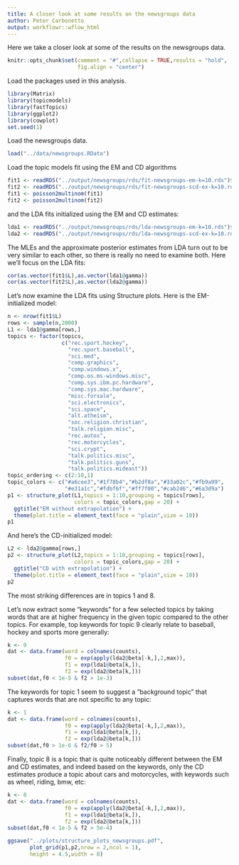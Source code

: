 ```yaml
---
title: A closer look at some results on the newsgroups data
author: Peter Carbonetto
output: workflowr::wflow_html
---
```


Here we take a closer look at some of the results on the newsgroups data.

```r
knitr::opts_chunk$set(comment = "#",collapse = TRUE,results = "hold",
                      fig.align = "center")
```

Load the packages used in this analysis.

```r
library(Matrix)
library(topicmodels)
library(fastTopics)
library(ggplot2)
library(cowplot)
set.seed(1)
```

Load the newsgroups data.

```r
load("../data/newsgroups.RData")
```

Load the topic models fit using the EM and CD algorithms

```r
fit1 <- readRDS("../output/newsgroups/rds/fit-newsgroups-em-k=10.rds")$fit
fit2 <- readRDS("../output/newsgroups/rds/fit-newsgroups-scd-ex-k=10.rds")$fit
fit1 <- poisson2multinom(fit1)
fit2 <- poisson2multinom(fit2)
```

and the LDA fits initialized using the EM and CD estimates:

```r
lda1 <- readRDS("../output/newsgroups/rds/lda-newsgroups-em-k=10.rds")$lda
lda2 <- readRDS("../output/newsgroups/rds/lda-newsgroups-scd-ex-k=10.rds")$lda
```

The MLEs and the approximate posterior estimates from LDA turn out to
be very similar to each other, so there is really no need to examine
both. Here we'll focus on the LDA fits:

```r
cor(as.vector(fit1$L),as.vector(lda1@gamma))
cor(as.vector(fit2$L),as.vector(lda2@gamma))
```

Let's now examine the LDA fits using Structure plots. Here is the
EM-initialized model:

```r
n <- nrow(fit1$L)
rows <- sample(n,2000)
L1 <- lda1@gamma[rows,]
topics <- factor(topics,
                 c("rec.sport.hockey",
                   "rec.sport.baseball",
                   "sci.med",
                   "comp.graphics",
                   "comp.windows.x",
                   "comp.os.ms-windows.misc",
                   "comp.sys.ibm.pc.hardware",
                   "comp.sys.mac.hardware",
                   "misc.forsale",
                   "sci.electronics",
                   "sci.space",
                   "alt.atheism",
                   "soc.religion.christian",
                   "talk.religion.misc",
                   "rec.autos",
                   "rec.motorcycles",
                   "sci.crypt",
                   "talk.politics.misc",
                   "talk.politics.guns",
                   "talk.politics.mideast"))
topic_ordering <- c(2:10,1)
topic_colors <- c("#a6cee3","#1f78b4","#b2df8a","#33a02c","#fb9a99",
                  "#e31a1c","#fdbf6f","#ff7f00","#cab2d6","#6a3d9a")
p1 <- structure_plot(L1,topics = 1:10,grouping = topics[rows],
                     colors = topic_colors,gap = 20) +
  ggtitle("EM without extrapolation") +
  theme(plot.title = element_text(face = "plain",size = 10))
p1
```

And here's the CD-initialized model:

```r
L2 <- lda2@gamma[rows,]
p2 <- structure_plot(L2,topics = 1:10,grouping = topics[rows],
                     colors = topic_colors,gap = 20) +
  ggtitle("CD with extrapolation") +
  theme(plot.title = element_text(face = "plain",size = 10))
p2
```

The most striking differences are in topics 1 and 8.

Let's now extract some "keywords" for a few selected topics by taking
words that are at higher frequency in the given topic compared to the
other topics. For example, top keywords for topic 9 clearly relate to
baseball, hockey and sports more generally:

```r
k <- 9
dat <- data.frame(word = colnames(counts),
                  f0 = exp(apply(lda2@beta[-k,],2,max)),
                  f1 = exp(lda1@beta[k,]),
                  f2 = exp(lda2@beta[k,]))
subset(dat,f0 < 1e-5 & f2 > 1e-3)
```

The keywords for topic 1 seem to suggest a "background topic" that
captures words that are not specific to any topic:

```r
k <- 1
dat <- data.frame(word = colnames(counts),
                  f0 = exp(apply(lda2@beta[-k,],2,max)),
                  f1 = exp(lda1@beta[k,]),
                  f2 = exp(lda2@beta[k,]))
subset(dat,f0 > 1e-6 & f2/f0 > 5)
```

Finally, topic 8 is a topic that is quite noticeably different between
the EM and CD estimates, and indeed based on the keywords, only the CD
estimates produce a topic about cars and motorcycles, with keywords
such as wheel, riding, bmw, etc:

```r
k <- 8
dat <- data.frame(word = colnames(counts),
                  f0 = exp(apply(lda2@beta[-k,],2,max)),
                  f1 = exp(lda1@beta[k,]),
                  f2 = exp(lda2@beta[k,]))
subset(dat,f0 < 1e-5 & f2 > 5e-4)
```

```r
ggsave("../plots/structure_plots_newsgroups.pdf",
       plot_grid(p1,p2,nrow = 2,ncol = 1),
	   height = 4.5,width = 8)
```
